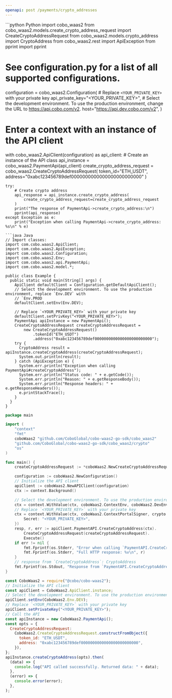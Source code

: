 ```yaml
---
openapi: post /payments/crypto_addresses
---
```


<RequestExample>
```python Python
import cobo_waas2
from cobo_waas2.models.create_crypto_address_request import CreateCryptoAddressRequest
from cobo_waas2.models.crypto_address import CryptoAddress
from cobo_waas2.rest import ApiException
from pprint import pprint

# See configuration.py for a list of all supported configurations.
configuration = cobo_waas2.Configuration(
    # Replace `<YOUR_PRIVATE_KEY>` with your private key
    api_private_key="<YOUR_PRIVATE_KEY>",
    # Select the development environment. To use the production environment, change the URL to https://api.cobo.com/v2.
    host="https://api.dev.cobo.com/v2",
)
# Enter a context with an instance of the API client
with cobo_waas2.ApiClient(configuration) as api_client:
    # Create an instance of the API class
    api_instance = cobo_waas2.PaymentApi(api_client)
    create_crypto_address_request = cobo_waas2.CreateCryptoAddressRequest(
        token_id="ETH_USDT", address="0xabc123456789def0000000000000000000000000"
    )

    try:
        # Create crypto address
        api_response = api_instance.create_crypto_address(
            create_crypto_address_request=create_crypto_address_request
        )
        print("The response of PaymentApi->create_crypto_address:\n")
        pprint(api_response)
    except Exception as e:
        print("Exception when calling PaymentApi->create_crypto_address: %s\n" % e)

```
```java Java
// Import classes:
import com.cobo.waas2.ApiClient;
import com.cobo.waas2.ApiException;
import com.cobo.waas2.Configuration;
import com.cobo.waas2.Env;
import com.cobo.waas2.api.PaymentApi;
import com.cobo.waas2.model.*;

public class Example {
  public static void main(String[] args) {
    ApiClient defaultClient = Configuration.getDefaultApiClient();
    // Select the development environment. To use the production environment, replace `Env.DEV` with
    // `Env.PROD
    defaultClient.setEnv(Env.DEV);

    // Replace `<YOUR_PRIVATE_KEY>` with your private key
    defaultClient.setPrivKey("<YOUR_PRIVATE_KEY>");
    PaymentApi apiInstance = new PaymentApi();
    CreateCryptoAddressRequest createCryptoAddressRequest =
        new CreateCryptoAddressRequest()
            .tokenId("ETH_USDT")
            .address("0xabc123456789def0000000000000000000000000");
    try {
      CryptoAddress result = apiInstance.createCryptoAddress(createCryptoAddressRequest);
      System.out.println(result);
    } catch (ApiException e) {
      System.err.println("Exception when calling PaymentApi#createCryptoAddress");
      System.err.println("Status code: " + e.getCode());
      System.err.println("Reason: " + e.getResponseBody());
      System.err.println("Response headers: " + e.getResponseHeaders());
      e.printStackTrace();
    }
  }
}

```
```go Go
package main

import (
	"context"
	"fmt"
	coboWaas2 "github.com/CoboGlobal/cobo-waas2-go-sdk/cobo_waas2"
	"github.com/CoboGlobal/cobo-waas2-go-sdk/cobo_waas2/crypto"
	"os"
)

func main() {
	createCryptoAddressRequest := *coboWaas2.NewCreateCryptoAddressRequest("ETH_USDT", "0xabc123456789def0000000000000000000000000")

	configuration := coboWaas2.NewConfiguration()
	// Initialize the API client
	apiClient := coboWaas2.NewAPIClient(configuration)
	ctx := context.Background()

	// Select the development environment. To use the production environment, replace coboWaas2.DevEnv with coboWaas2.ProdEnv
	ctx = context.WithValue(ctx, coboWaas2.ContextEnv, coboWaas2.DevEnv)
	// Replace `<YOUR_PRIVATE_KEY>` with your private key
	ctx = context.WithValue(ctx, coboWaas2.ContextPortalSigner, crypto.Ed25519Signer{
		Secret: "<YOUR_PRIVATE_KEY>",
	})
	resp, r, err := apiClient.PaymentAPI.CreateCryptoAddress(ctx).
		CreateCryptoAddressRequest(createCryptoAddressRequest).
		Execute()
	if err != nil {
		fmt.Fprintf(os.Stderr, "Error when calling `PaymentAPI.CreateCryptoAddress``: %v\n", err)
		fmt.Fprintf(os.Stderr, "Full HTTP response: %v\n", r)
	}
	// response from `CreateCryptoAddress`: CryptoAddress
	fmt.Fprintf(os.Stdout, "Response from `PaymentAPI.CreateCryptoAddress`: %v\n", resp)
}

```
```javascript JavaScript
const CoboWaas2 = require("@cobo/cobo-waas2");
// Initialize the API client
const apiClient = CoboWaas2.ApiClient.instance;
// Select the development environment. To use the production environment, replace `Env.DEV` with `Env.PROD`
apiClient.setEnv(CoboWaas2.Env.DEV);
// Replace `<YOUR_PRIVATE_KEY>` with your private key
apiClient.setPrivateKey("<YOUR_PRIVATE_KEY>");
// Call the API
const apiInstance = new CoboWaas2.PaymentApi();
const opts = {
  CreateCryptoAddressRequest:
    CoboWaas2.CreateCryptoAddressRequest.constructFromObject({
      token_id: "ETH_USDT",
      address: "0xabc123456789def0000000000000000000000000",
    }),
};
apiInstance.createCryptoAddress(opts).then(
  (data) => {
    console.log("API called successfully. Returned data: " + data);
  },
  (error) => {
    console.error(error);
  },
);

```
</RequestExample>